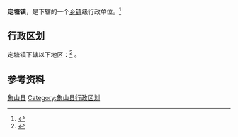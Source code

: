 {{中国乡级行政区|33/02/25/107/000}}
'''定塘镇'''，是{{PRC admin/fullname|{{PRC admin/parent|33/02/25/107/000}}}}下辖的一个[[乡镇|乡镇]]级行政单位。<ref>{{PRC admin/ref sgc|{{PRC admin/parent|{{{1|}}}}}}}</ref>

== 行政区划 ==
定塘镇下辖以下地区：<ref>{{PRC admin/ref sgc|{{{1|}}}}}</ref>
{{PRC admin/children|33/02/25/107/000}}。

== 参考资料 ==
{{reflist}}

{{象山县行政区划|cat|D}}
{{Ningbo-stub}}
[[Category:宁波市乡镇|象山县]]
[[Category:象山县行政区划|Category:象山县行政区划]]
